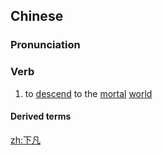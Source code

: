 ==Chinese==
{{zh-forms}}

===Pronunciation===
{{zh-pron
|m=xiàfán
|c=haa6 faan4
|mn=hā-hoān
|cat=v
}}

===Verb===
{{zh-verb}}

# to [[descend]] to the [[mortal]] [[world]]

====Derived terms====
{{zh-der|仙女下凡}}

[[zh:下凡]]